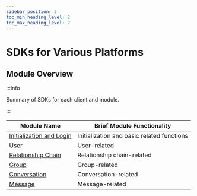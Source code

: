 ```yaml
---
sidebar_position: 3
toc_min_heading_level: 2
toc_max_heading_level: 2
---
```


# SDKs for Various Platforms

## Module Overview

:::info

Summary of SDKs for each client and module.

:::

| Module Name                                                   | Brief Module Functionality |
| ------------------------------------------------------------- | -------------------------- |
| [Initialization and Login](/api/initialization/index.mdx)     | Initialization and basic related functions |
| [User](/api/user/index.mdx)                                   | User-related              |
| [Relationship Chain](/api/friend/index.mdx)                   | Relationship chain-related |
| [Group](/api/group/index.mdx)                                 | Group-related             |
| [Conversation](/api/conversation/index.mdx)                   | Conversation-related      |
| [Message](/api/message/index.mdx)                             | Message-related           |